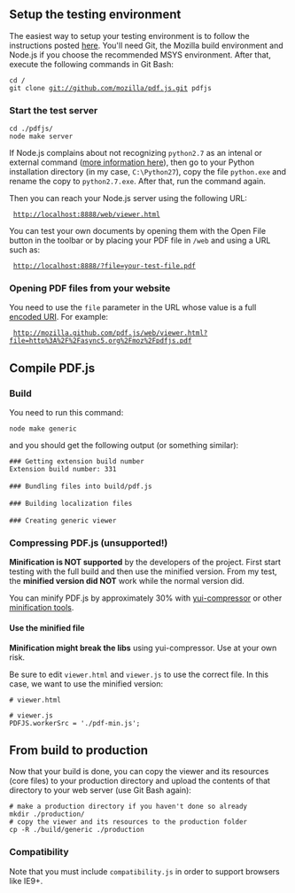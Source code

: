 == Setup the testing environment ==

The easiest way to setup your testing environment is to follow the instructions posted [https://github.com/mozilla/pdf.js/wiki/Setting-up-pdf.js-Development-Environment-for-Windows here]. You'll need Git, the Mozilla build environment and Node.js if you choose the recommended MSYS environment. After that, execute the following commands in Git Bash:

 cd <website-js-dir>/
 git clone git://github.com/mozilla/pdf.js.git pdfjs

=== Start the test server ===

 cd ./pdfjs/
 node make server

If Node.js complains about not recognizing <tt>python2.7</tt> as an intenal or external command ([https://github.com/mozilla/pdf.js/issues/2016#issuecomment-8008140 more information here]), then go to your Python installation directory (in my case, <tt>C:\Python27</tt>), copy the file <tt>python.exe</tt> and rename the copy to <tt>python2.7.exe</tt>. After that, run the command again.

Then you can reach your Node.js server using the following URL:

  http://localhost:8888/web/viewer.html

You can test your own documents by opening them with the Open File button in the toolbar or by placing your PDF file in <tt>/web</tt> and using a URL such as:

  http://localhost:8888/?file=your-test-file.pdf

=== Opening PDF files from your website ===

You need to use the <tt>file</tt> parameter in the URL whose value is a full [https://developer.mozilla.org/en-US/docs/Web/JavaScript/Reference/Global_Objects/encodeURIComponent encoded URI]. For example:

  http://mozilla.github.com/pdf.js/web/viewer.html?file=http%3A%2F%2Fasync5.org%2Fmoz%2Fpdfjs.pdf

== Compile PDF.js ==

=== Build ===
You need to run this command:

 node make generic

and you should get the following output (or something similar):
 
 ### Getting extension build number
 Extension build number: 331
 
 ### Bundling files into build/pdf.js
 
 ### Building localization files
 
 ### Creating generic viewer

=== Compressing PDF.js (unsupported!) ===

'''Minification is NOT supported''' by the developers of the project. First start testing with the full build and then use the minified version. From my test, the '''minified version did NOT''' work while the normal version did.

You can minify PDF.js by approximately 30% with [http://yui.github.com/yuicompressor yui-compressor] or other [http://stackoverflow.com/questions/28932/best-javascript-compressor minification tools].

==== Use the minified file ====

'''Minification might break the libs''' using yui-compressor. Use at your own risk.

Be sure to edit <tt>viewer.html</tt> and <tt>viewer.js</tt> to use the correct file. In this case, we want to use the minified version:

 # viewer.html
 <script type="text/javascript" src="./pdf-min.js"></script>

 # viewer.js
 PDFJS.workerSrc = './pdf-min.js';

== From build to production ==

Now that your build is done, you can copy the viewer and its resources (core files) to your production directory and upload the contents of that directory to your web server (use Git Bash again):

 # make a production directory if you haven't done so already
 mkdir ./production/
 # copy the viewer and its resources to the production folder
 cp -R ./build/generic ./production

=== Compatibility ===

Note that you must include <tt>compatibility.js</tt> in order to support browsers like IE9+.
